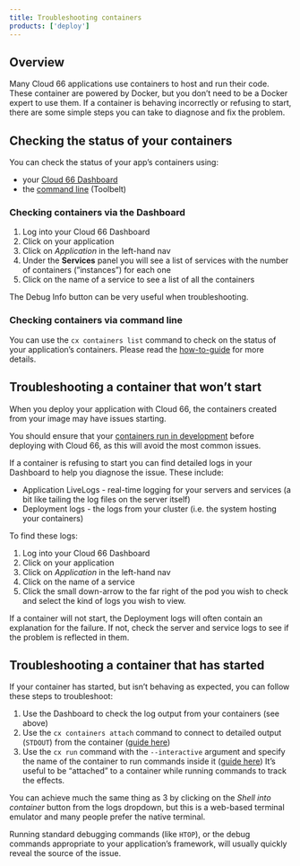 ```yaml
---
title: Troubleshooting containers
products: ['deploy']
---
```


## Overview

Many Cloud 66 applications use containers to host and run their code. These container are powered by Docker, but you don’t need to be a Docker expert to use them. If a container is behaving incorrectly or refusing to start, there are some simple steps you can take to diagnose and fix the problem. 

## Checking the status of your containers

You can check the status of your app’s containers using:

- your [Cloud 66 Dashboard](https://app.cloud66.com/dashboard)
- the [command line](/docs/toolbelt/toolbelt#containers-list) (Toolbelt)

### Checking containers via the Dashboard

1. Log into your Cloud 66 Dashboard
2. Click on your application
3. Click on *Application* in the left-hand nav
3. Under the **Services** panel you will see a list of services with the number of containers (”instances”) for each one
4. Click on the name of a service to see a list of all the containers

The Debug Info button can be very useful when troubleshooting. 

### Checking containers via command line

You can use the `cx containers list` command to check on the status of your application’s containers. Please read the [how-to-guide](/docs/toolbelt/toolbelt#containers-list) for more details.

## Troubleshooting a container that won’t start

When you deploy your application with Cloud 66, the containers created from your image may have issues starting. 

You should ensure that your [containers run in development](https://docker-curriculum.com/#hello-world) before deploying with Cloud 66, as this will avoid the most common issues.

If a container is refusing to start you can find detailed logs in your Dashboard to help you diagnose the issue. These include:

- Application LiveLogs - real-time logging for your servers and services (a bit like tailing the log files on the server itself)
- Deployment logs - the logs from your cluster (i.e. the system hosting your containers)

To find these logs:

1. Log into your Cloud 66 Dashboard
2. Click on your application
3. Click on *Application* in the left-hand nav
4. Click on the name of a service 
5. Click the small down-arrow to the far right of the pod you wish to check and select the kind of logs you wish to view.

If a container will not start, the Deployment logs will often contain an explanation for the failure. If not, check the server and service logs to see if the problem is reflected in them.

## Troubleshooting a container that has started

If your container has started, but isn’t behaving as expected, you can follow these steps to troubleshoot:

1. Use the Dashboard to check the log output from your containers (see above)
2. Use the `cx containers attach` command to connect to detailed output (`STDOUT`) from the container ([guide here](/docs/toolbelt/toolbelt#containers-attach))
3. Use the `cx run` command with the `--interactive` argument and specify the name of the container to run commands inside it ([guide here](/docs/toolbelt/toolbelt#run)) It’s useful to be “attached” to a container while running commands to track the effects.

You can achieve much the same thing as 3 by clicking on the *Shell into container* button from the logs dropdown, but this is a web-based terminal emulator and many people prefer the native terminal.

Running standard debugging commands (like `HTOP`), or the debug commands appropriate to your application’s framework, will usually quickly reveal the source of the issue.